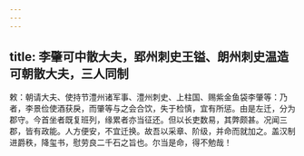 ```yaml
---
---
---
```

title: 李肇可中散大夫，郢州刺史王镒、朗州刺史温造可朝散大夫，三人同制
---



敕：朝请大夫、使持节澧州诸军事、澧州刺史、上柱国、赐紫金鱼袋李肇等：乃者，李景俭使酒获戾，而肇等与之会合饮，失于检慎，宜有所惩。由是左迁，分为郡守。今首坐者既复班列，缘累者亦当征还。但以长吏数易，其弊颇甚。况闻三郡，皆有政能。人方便安，不宜迁换。故吾以采章、阶级，并命而就加之。盖汉制进爵秩，降玺书，慰劳良二千石之旨也。尔当是命，得不勉哉！